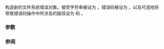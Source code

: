 {{cpp/experimental/fs/filesystem_error/title|filesystem_error}}
{{cpp/experimental/fs/filesystem_error/navbar}}
{{dcl begin}}
{{dcl|num=1|since=fs_ts|1=
filesystem_error( const string&amp; what_arg, error_code ec );
}}
{{dcl|num=2|since=fs_ts|1=
filesystem_error( const string&amp; what_arg, const path&amp; p1, error_code ec );
}}
{{dcl|num=3|since=fs_ts|1=
filesystem_error( const string&amp; what_arg, const path&amp; p1, const path&amp; p2, error_code ec );
}}
{{dcl end}}

构造新的文件系统错误对象。接受字符串被设为 {{c|what_arg}}，错误码被设为 {{c|ec}}，以及可选地将导致错误的操作中所涉及的路径设为 {{c|p1}} 和 {{c|p2}}。

===参数===
{{todo}}

===参阅===
{{todo}}